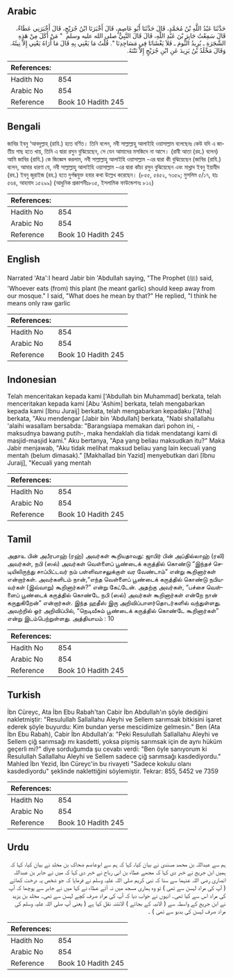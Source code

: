 ## Arabic


<div dir="rtl" lang="ar" style={{fontSize:'larger',backgroundColor:'#f8f9fa',padding:20}}>
حَدَّثَنَا عَبْدُ اللَّهِ بْنُ مُحَمَّدٍ، قَالَ حَدَّثَنَا أَبُو عَاصِمٍ، قَالَ أَخْبَرَنَا ابْنُ جُرَيْجٍ، قَالَ أَخْبَرَنِي عَطَاءٌ، قَالَ سَمِعْتُ جَابِرَ بْنَ عَبْدِ اللَّهِ، قَالَ قَالَ النَّبِيُّ صلى الله عليه وسلم ‏ "‏ مَنْ أَكَلَ مِنْ هَذِهِ الشَّجَرَةِ ـ يُرِيدُ الثُّومَ ـ فَلاَ يَغْشَانَا فِي مَسَاجِدِنَا ‏"‏‏.‏ قُلْتُ مَا يَعْنِي بِهِ قَالَ مَا أُرَاهُ يَعْنِي إِلاَّ نِيئَهُ‏.‏ وَقَالَ مَخْلَدُ بْنُ يَزِيدَ عَنِ ابْنِ جُرَيْجٍ إِلاَّ نَتْنَهُ‏.‏
</div>
<div style={{backgroundColor:'#f8f9fa',padding:20, marginBottom: 10}}><table> <thead> <tr> <th>References:</th> <th></th> </tr> </thead> <tbody><tr><td>Hadith No</td><td>854</td></tr><tr><td>Arabic No</td><td>854</td></tr><tr><td>Reference</td><td>Book 10 Hadith 245</td></tr></tbody></table></div>

## Bengali


<div dir="ltr" lang="bn" style={{fontSize:'larger',backgroundColor:'#f8f9fa',padding:20}}>
জাবির ইবনু ‘আবদুল্লাহ্ (রাযি.) হতে বর্ণিত। তিনি বলেন, নবী সাল্লাল্লাহু আলাইহি ওয়াসাল্লাম বলেছেনঃ কেউ যদি এ জাতীয় গাছ হতে খায়, তিনি এ দ্বারা রসুন বুঝিয়েছেন, সে যেন আমাদের মসজিদে না আসে। (রাবী আতা (রহ.) বলেন) আমি জাবির (রাযি.) কে জিজ্ঞেস করলাম, নবী সাল্লাল্লাহু আলাইহি ওয়াসাল্লাম -এর দ্বারা কী বুঝিয়েছেন (জাবির (রাযি.) বলেন, আমার ধারণা যে, নবী সাল্লাল্লাহু আলাইহি ওয়াসাল্লাম -এর দ্বারা কাঁচা রসুন বুঝিয়েছেন এবং মাখ্লাদ ইবনু ইয়াযীদ (রহ.) ইবনু জুরাইজ (রহ.) হতে দুর্গন্ধযুক্ত হবার কথা উল্লেখ করেছেন। (৮৫৫, ৫৪৫২, ৭৩৫৯; মুসলিম ৫/১৭, হাঃ ৫৬৪, আহমাদ ১৫২৯৯) (আধুনিক প্রকাশনীঃ৮০৫, ইসলামিক ফাউন্ডেশনঃ ৮১২)
</div>
<div style={{backgroundColor:'#f8f9fa',padding:20, marginBottom: 10}}><table> <thead> <tr> <th>References:</th> <th></th> </tr> </thead> <tbody><tr><td>Hadith No</td><td>854</td></tr><tr><td>Arabic No</td><td>854</td></tr><tr><td>Reference</td><td>Book 10 Hadith 245</td></tr></tbody></table></div>

## English


<div dir="ltr" lang="en" style={{fontSize:'larger',backgroundColor:'#f8f9fa',padding:20}}>
Narrated 'Ata':I heard Jabir bin 'Abdullah saying, "The Prophet (ﷺ) said, 'Whoever eats (from) this plant (he meant garlic) should keep away from our mosque." I said, "What does he mean by that?" He replied, "I think he means only raw garlic
</div>
<div style={{backgroundColor:'#f8f9fa',padding:20, marginBottom: 10}}><table> <thead> <tr> <th>References:</th> <th></th> </tr> </thead> <tbody><tr><td>Hadith No</td><td>854</td></tr><tr><td>Arabic No</td><td>854</td></tr><tr><td>Reference</td><td>Book 10 Hadith 245</td></tr></tbody></table></div>

## Indonesian


<div dir="ltr" lang="id" style={{fontSize:'larger',backgroundColor:'#f8f9fa',padding:20}}>
Telah menceritakan kepada kami ['Abdullah bin Muhammad] berkata, telah menceritakan kepada kami [Abu 'Ashim] berkata, telah mengabarkan kepada kami [Ibnu Juraij] berkata, telah mengabarkan kepadaku ['Atha] berkata, "Aku mendengar [Jabir bin 'Abdullah] berkata, "Nabi shallallahu 'alaihi wasallam bersabda: "Barangsiapa memakan dari pohon ini, - maksudnya bawang putih-, maka hendaklah dia tidak mendatangi kami di masjid-masjid kami." Aku bertanya, "Apa yang beliau maksudkan itu?" Maka Jabir menjawab, "Aku tidak melihat maksud beliau yang lain kecuali yang mentah (belum dimasak)." [Makhallad bin Yazid] menyebutkan dari [Ibnu Juraij], "Kecuali yang mentah
</div>
<div style={{backgroundColor:'#f8f9fa',padding:20, marginBottom: 10}}><table> <thead> <tr> <th>References:</th> <th></th> </tr> </thead> <tbody><tr><td>Hadith No</td><td>854</td></tr><tr><td>Arabic No</td><td>854</td></tr><tr><td>Reference</td><td>Book 10 Hadith 245</td></tr></tbody></table></div>

## Tamil


<div dir="ltr" lang="ta" style={{fontSize:'larger',backgroundColor:'#f8f9fa',padding:20}}>
அதாஉ பின் அபீரபாஹ் (ரஹ்) அவர்கள் கூறியதாவது: ஜாபிர் பின் அப்தில்லாஹ் (ரலி) அவர்கள், நபி (ஸல்) அவர்கள் வெள்ளைப் பூண்டைக் கருத்தில் கொண்டு “இந்தச் செடியிலிருந்து சாப்பிட்டவர் நம் பள்ளிவாசலுக்குள் வர வேண்டாம்” என்று கூறினார்கள் என்றார்கள். அவர்களிடம் நான்,“எந்த வெள்ளைப் பூண்டைக் கருத்தில் கொண்டு நபியவர்கள் (இவ்வாறு) கூறினார்கள்?” என்று கேட்டேன். அதற்கு அவர்கள், “பச்சை வெள்ளைப் பூண்டைக் கருத்தில் கொண்டே நபி (ஸல்) அவர்கள் கூறினார்கள் என்றே நான் கருதுகிறேன்” என்றார்கள். இந்த ஹதீஸ் இரு அறிவிப்பாளர்தொடர்களில் வந்துள்ளது. அவற்றில் ஓர் அறிவிப்பில், “நெடிவீசும் பூண்டைக் கருத்தில் கொண்டே கூறினார்கள்” என்று இடம்பெற்றுள்ளது. அத்தியாயம் : 10
</div>
<div style={{backgroundColor:'#f8f9fa',padding:20, marginBottom: 10}}><table> <thead> <tr> <th>References:</th> <th></th> </tr> </thead> <tbody><tr><td>Hadith No</td><td>854</td></tr><tr><td>Arabic No</td><td>854</td></tr><tr><td>Reference</td><td>Book 10 Hadith 245</td></tr></tbody></table></div>

## Turkish


<div dir="ltr" lang="tr" style={{fontSize:'larger',backgroundColor:'#f8f9fa',padding:20}}>
İbn Cüreyc, Ata İbn Ebu Rabah'tan Cabir İbn Abdullah'ın şöyle dediğini nakletmiştir: "Resulullah Sallallahu Aleyhi ve Sellem sarımsak bitkisini işaret ederek şöyle buyurdu: Kim bundan yerse mescidimize gelmesin." Ben (Ata İbn Ebu Rabah), Cabir İbn Abdullah'a: "Peki Resulullah Sallallahu Aleyhi ve Sellem çiğ sarımsağı mı kasdetti, yoksa pişmiş sarımsak için de aynı hüküm geçerli mi?" diye sorduğumda şu cevabı verdi: "Ben öyle sanıyorum ki Resulullah Sallallahu Aleyhi ve Sellem sadece çiğ sarımsağı kasdediyordu." Mahled İbn Yezid, İbn Cüreyc'in bu rivayeti "Sadece kokulu olanı kasdediyordu" şeklinde naklettiğini söylemiştir. Tekrar: 855, 5452 ve 7359
</div>
<div style={{backgroundColor:'#f8f9fa',padding:20, marginBottom: 10}}><table> <thead> <tr> <th>References:</th> <th></th> </tr> </thead> <tbody><tr><td>Hadith No</td><td>854</td></tr><tr><td>Arabic No</td><td>854</td></tr><tr><td>Reference</td><td>Book 10 Hadith 245</td></tr></tbody></table></div>

## Urdu


<div dir="rtl" lang="ur" style={{fontSize:'larger',backgroundColor:'#f8f9fa',padding:20}}>
ہم سے عبداللہ بن محمد مسندی نے بیان کیا، کہا کہ ہم سے ابوعاصم ضحاک بن مخلد نے بیان کیا، کہا کہ ہمیں ابن جریج نے خبر دی کہا کہ مجھے عطاء بن ابی رباح نے خبر دی کہا کہ میں نے جابر بن عبداللہ انصاری رضی اللہ عنہما سے سنا کہ نبی کریم صلی اللہ علیہ وسلم نے فرمایا کہ جو شخص یہ درخت کھائے ( آپ کی مراد لہسن سے تھی ) تو وہ ہماری مسجد میں نہ آئے عطاء نے کہا میں نے جابر سے پوچھا کہ آپ کی مراد اس سے کیا تھی۔ انہوں نے جواب دیا کہ آپ کی مراد صرف کچے لہسن سے تھی۔ مخلد بن یزید نے ابن جریج کے واسطہ سے ( الانیہ کے بجائے ) الانتنہ نقل کیا ہے ( یعنی آپ صلی اللہ علیہ وسلم کی مراد صرف لہسن کی بدبو سے تھی ) ۔
</div>
<div style={{backgroundColor:'#f8f9fa',padding:20, marginBottom: 10}}><table> <thead> <tr> <th>References:</th> <th></th> </tr> </thead> <tbody><tr><td>Hadith No</td><td>854</td></tr><tr><td>Arabic No</td><td>854</td></tr><tr><td>Reference</td><td>Book 10 Hadith 245</td></tr></tbody></table></div>